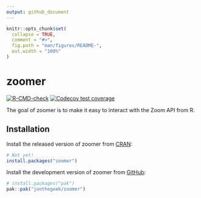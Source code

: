 ```yaml
---
output: github_document
---
```


<!-- README.md is generated from README.Rmd. Please edit that file -->

```r
knitr::opts_chunk$set(
  collapse = TRUE,
  comment = "#>",
  fig.path = "man/figures/README-",
  out.width = "100%"
)
```

# zoomer

<!-- badges: start -->
[![R-CMD-check](https://github.com/jonthegeek/zoomer/workflows/R-CMD-check/badge.svg)](https://github.com/jonthegeek/zoomer/actions)
[![Codecov test coverage](https://codecov.io/gh/jonthegeek/zoomer/branch/main/graph/badge.svg)](https://codecov.io/gh/jonthegeek/zoomer?branch=main)
<!-- badges: end -->

The goal of zoomer is to make it easy to interact with the Zoom API from R.

## Installation

::: {.pkgdown-release}
Install the released version of zoomer from [CRAN](https://cran.r-project.org/):

``` r
# Not yet!
install.packages("zoomer")
```
:::

::: {.pkgdown-devel}
Install the development version of zoomer from [GitHub](https://github.com/):

``` r
# install.packages("pak")
pak::pak("jonthegeek/zoomer")
```
:::
